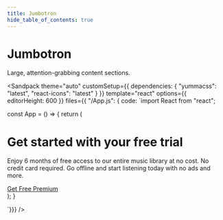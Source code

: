 ```yaml
---
title: Jumbotron
hide_table_of_contents: true
---
```



# Jumbotron

Large, attention-grabbing content sections.

<Sandpack
theme="auto"
customSetup={{ dependencies: { "yummacss": "latest", "react-icons": "latest" } }}
template="react"
options={{ editorHeight: 600 }}
files={{ "/App.js": {
code: `import React from "react";

const App = () => {
   return (
      <div className="bg-d-blue-5">
        <div className="px-4 py-4">
          <div className="ta-c">
            <h1 className="fs-3xl fw-700 mb-4 t-white">Get started with your free trial</h1>
            <p className="fs-lg mb-4 t-l-gray-6">Enjoy 6 months of free access to our entire music library at no cost. No credit card required. Go offline and start listening today with no ads and more.</p>
            <a href="#" className="btn-white d-ib fw-600 px-2 py-1 rad-8 t-black">Get Free Premium</a>
          </div>
        </div>
      </div>
   );
}

`}}}
/>
